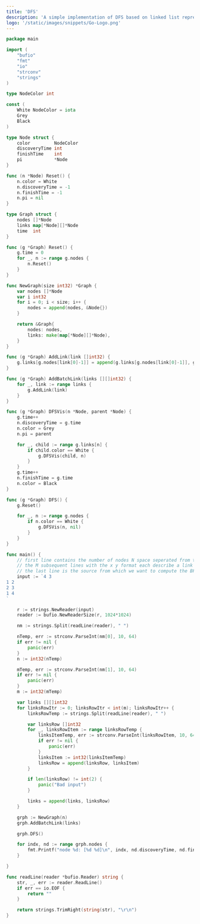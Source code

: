 ```yaml
---
title: 'DFS'
description: 'A simple implementation of DFS based on linked list representation of graphs'
logo: '/static/images/snippets/Go-Logo.png'
---
```


```go
package main

import (
	"bufio"
	"fmt"
	"io"
	"strconv"
	"strings"
)

type NodeColor int

const (
	White NodeColor = iota
	Grey
	Black
)

type Node struct {
	color         NodeColor
	discoveryTime int
	finishTime    int
	pi            *Node
}

func (n *Node) Reset() {
	n.color = White
	n.discoveryTime = -1
	n.finishTime = -1
	n.pi = nil
}

type Graph struct {
	nodes []*Node
	links map[*Node][]*Node
	time  int
}

func (g *Graph) Reset() {
	g.time = 0
	for _, n := range g.nodes {
		n.Reset()
	}
}

func NewGraph(size int32) *Graph {
	var nodes []*Node
	var i int32
	for i = 0; i < size; i++ {
		nodes = append(nodes, &Node{})
	}

	return &Graph{
		nodes: nodes,
		links: make(map[*Node][]*Node),
	}
}

func (g *Graph) AddLink(link []int32) {
	g.links[g.nodes[link[0]-1]] = append(g.links[g.nodes[link[0]-1]], g.nodes[link[1]-1])
}

func (g *Graph) AddBatchLink(links [][]int32) {
	for _, link := range links {
		g.AddLink(link)
	}
}

func (g *Graph) DFSVis(n *Node, parent *Node) {
	g.time++
	n.discoveryTime = g.time
	n.color = Grey
	n.pi = parent

	for _, child := range g.links[n] {
		if child.color == White {
			g.DFSVis(child, n)
		}
	}
	g.time++
	n.finishTime = g.time
	n.color = Black
}

func (g *Graph) DFS() {
	g.Reset()

	for _, n := range g.nodes {
		if n.color == White {
			g.DFSVis(n, nil)
		}
	}
}

func main() {
	// first line contains the number of nodes N space seperated from the number of links M between nodes
	// the M subsequent lines with the x y format each describe a link from node x to y
	// the last line is the source from which we want to compute the BFS
	input := `4 3
1 2
2 3
1 4
`

	r := strings.NewReader(input)
	reader := bufio.NewReaderSize(r, 1024*1024)

	nm := strings.Split(readLine(reader), " ")

	nTemp, err := strconv.ParseInt(nm[0], 10, 64)
	if err != nil {
		panic(err)
	}
	n := int32(nTemp)

	mTemp, err := strconv.ParseInt(nm[1], 10, 64)
	if err != nil {
		panic(err)
	}
	m := int32(mTemp)

	var links [][]int32
	for linksRowItr := 0; linksRowItr < int(m); linksRowItr++ {
		linksRowTemp := strings.Split(readLine(reader), " ")

		var linksRow []int32
		for _, linksRowItem := range linksRowTemp {
			linksItemTemp, err := strconv.ParseInt(linksRowItem, 10, 64)
			if err != nil {
				panic(err)
			}
			linksItem := int32(linksItemTemp)
			linksRow = append(linksRow, linksItem)
		}

		if len(linksRow) != int(2) {
			panic("Bad input")
		}

		links = append(links, linksRow)
	}

	grph := NewGraph(n)
	grph.AddBatchLink(links)

	grph.DFS()

	for indx, nd := range grph.nodes {
		fmt.Printf("node %d: [%d %d]\n", indx, nd.discoveryTime, nd.finishTime)
	}

}

func readLine(reader *bufio.Reader) string {
	str, _, err := reader.ReadLine()
	if err == io.EOF {
		return ""
	}

	return strings.TrimRight(string(str), "\r\n")
}
```
